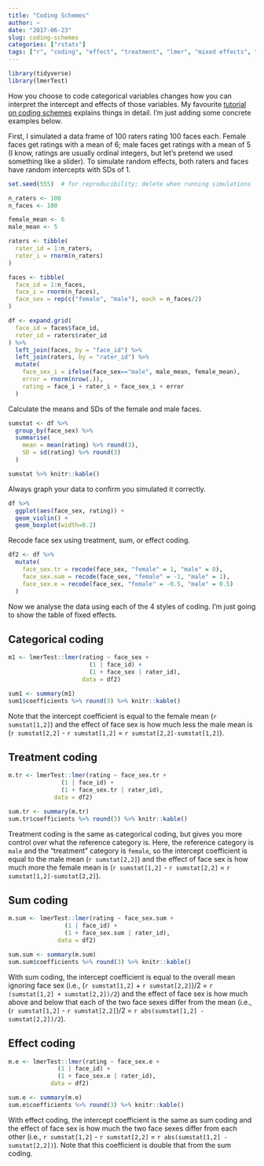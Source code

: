```yaml
---
title: "Coding Schemes"
author: ~
date: "2017-06-23"
slug: coding-schemes
categories: ["rstats"]
tags: ["r", "coding", "effect", "treatment", "lmer", "mixed effects", "simulation"]
---
```


```r
library(tidyverse)
library(lmerTest)
```

How you choose to code categorical variables changes how you can interpret the intercept and effects of those variables. My favourite [tutorial on coding schemes](http://talklab.psy.gla.ac.uk/tvw/catpred/) explains things in detail. I'm just adding some concrete examples below.

First, I simulated a data frame of 100 raters rating 100 faces each. Female faces get ratings with a mean of 6; male faces get ratings with a mean of 5 (I know, ratings are usually ordinal integers, but let's pretend we used something like a slider). To simulate random effects, both raters and faces have random intercepts with SDs of 1.

```r

set.seed(555)  # for reproducibility; delete when running simulations

n_raters <- 100
n_faces <- 100

female_mean <- 6
male_mean <- 5

raters <- tibble(
  rater_id = 1:n_raters,
  rater_i = rnorm(n_raters)
)

faces <- tibble(
  face_id = 1:n_faces,
  face_i = rnorm(n_faces),
  face_sex = rep(c("female", "male"), each = n_faces/2)
)

df <- expand.grid(
  face_id = faces$face_id,
  rater_id = raters$rater_id
) %>%
  left_join(faces, by = "face_id") %>%
  left_join(raters, by = "rater_id") %>%
  mutate(
    face_sex_i = ifelse(face_sex=="male", male_mean, female_mean),
    error = rnorm(nrow(.)),
    rating = face_i + rater_i + face_sex_i + error
  )
```

Calculate the means and SDs of the female and male faces.

```r
sumstat <- df %>%
  group_by(face_sex) %>%
  summarise(
    mean = mean(rating) %>% round(3),
    SD = sd(rating) %>% round(3)
  ) 

sumstat %>% knitr::kable()
```


Always graph your data to confirm you simulated it correctly.

```r
df %>% 
  ggplot(aes(face_sex, rating)) + 
  geom_violin() +
  geom_boxplot(width=0.2)
```

Recode face sex using treatment, sum, or effect coding.

```r
df2 <- df %>%
  mutate(
    face_sex.tr = recode(face_sex, "female" = 1, "male" = 0),
    face_sex.sum = recode(face_sex, "female" = -1, "male" = 1),
    face_sex.e = recode(face_sex, "female" = -0.5, "male" = 0.5)
  )
```

Now we analyse the data using each of the 4 styles of coding. I'm just going to show the table of fixed effects.

## Categorical coding
```r
m1 <- lmerTest::lmer(rating ~ face_sex + 
                       (1 | face_id) + 
                       (1 + face_sex | rater_id), 
                     data = df2)
```

```r
sum1 <- summary(m1)
sum1$coefficients %>% round(3) %>% knitr::kable()
```

Note that the intercept coefficient is equal to the female mean (`r sumstat[1,2]`) and the effect of face sex is how much less the male mean is (`r sumstat[2,2]` - `r sumstat[1,2]` = `r sumstat[2,2]-sumstat[1,2]`).

## Treatment coding
```r
m.tr <- lmerTest::lmer(rating ~ face_sex.tr + 
               (1 | face_id) + 
               (1 + face_sex.tr | rater_id), 
             data = df2)
```

```r
sum.tr <- summary(m.tr)
sum.tr$coefficients %>% round(3) %>% knitr::kable()
```

Treatment coding is the same as categorical coding, but gives you more control over what the reference category is. Here, the reference category is `male` and the "treatment" category is `female`, so the intercept coefficient is equal to the male mean (`r sumstat[2,2]`) and the effect of face sex is how much more the female mean is (`r sumstat[1,2]` - `r sumstat[2,2]` = `r sumstat[1,2]-sumstat[2,2]`).

## Sum coding
```r
m.sum <- lmerTest::lmer(rating ~ face_sex.sum + 
                (1 | face_id) + 
                (1 + face_sex.sum | rater_id), 
              data = df2)
```

```r
sum.sum <- summary(m.sum)
sum.sum$coefficients %>% round(3) %>% knitr::kable()
```

With sum coding, the intercept coefficient is equal to the overall mean ignoring face sex (i.e.,  (`r sumstat[1,2]` + `r sumstat[2,2]`)/2 = `r (sumstat[1,2] + sumstat[2,2])/2`) and the effect of face sex is how much above and below that each of the two face sexes differ from the mean (i.e., (`r sumstat[1,2]` - `r sumstat[2,2]`)/2 =  `r abs(sumstat[1,2] - sumstat[2,2])/2`).

## Effect coding
```r
m.e <- lmerTest::lmer(rating ~ face_sex.e + 
              (1 | face_id) + 
              (1 + face_sex.e | rater_id), 
            data = df2)
```

```r
sum.e <- summary(m.e)
sum.e$coefficients %>% round(3) %>% knitr::kable()
```

With effect coding, the intercept coefficient is the same as sum coding and the effect of face sex is how much the two face sexes differ from each other (i.e., `r sumstat[1,2]` - `r sumstat[2,2]` =  `r abs(sumstat[1,2] - sumstat[2,2])`). Note that this coefficient is double that from the sum coding.
